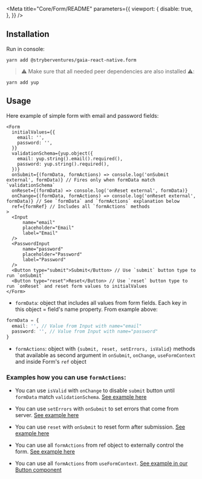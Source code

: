 
<Meta title="Core/Form/README" parameters={{
  viewport: {
    disable: true,
  },
}} />

## Installation

Run in console:

```
yarn add @stryberventures/gaia-react-native.form
```

> ⚠️ Make sure that all needed peer dependencies are also installed ⚠️:

```
yarn add yup
```

## Usage

Here example of simple form with email and password fields:

```tsx
<Form
  initialValues={{
    email: '',
    password: '',
  }}
  validationSchema={yup.object({
    email: yup.string().email().required(),
    password: yup.string().required(),
  })}
  onSubmit={(formData, formActions) => console.log('onSubmit external', formData)} // Fires only when formData match `validationSchema`
  onReset={(formData) => console.log('onReset external', formData)}
  onChange={(formData, formActions) => console.log('onReset external', formData)} // See `formData` and `formActions` explanation below
  ref={formRef} // Includes all `formActions` methods
>
  <Input
      name="email"
      placeholder="Email"
      label="Email"
  />
  <PasswordInput
      name="password"
      placeholder="Password"
      label="Password"
  />
  <Button type="submit">Submit</Button> // Use `submit` button type to run `onSubmit`
  <Button type="reset">Reset</Button> // Use `reset` button type to run `onReset` and reset form values to initialValues
</Form>
```

* `formData`: object that includes all values from form fields. Each key in this object = field's name property. From example above:
```ts
formData = {
  email: '', // Value from Input with name="email"
  password: '', // Value from Input with name="password"
}
```

* `formActions`: object with `{submit, reset, setErrors, isValid}` methods that available as second argument in `onSubmit`, `onChange`, `useFormContext` and inside Form's `ref` object

### Examples how you can use `formActions`:

* You can use `isValid` with `onChange` to disable `submit` button until `formData` match `validationSchema`. [See example here](?path=/story/core-form--disabled-submit-button)

* You can use `setErrors` with `onSubmit` to set errors that come from server. [See example here](?path=/story/core-form--error-on-submit)

* You can use `reset` with `onSubmit` to reset form after submission. [See example here](?path=/story/core-form--reset-on-submit)

* You can use all `formActions` from ref object to externally control the form. [See example here](?path=/story/core-form--external-control)

* You can use all `formActions` from `useFormContext`. [See example in our Button component](https://github.com/stryberventures/stryber-react-native-ui-components-v2/blob/dev/src/components/Button/index.tsx#L53)

